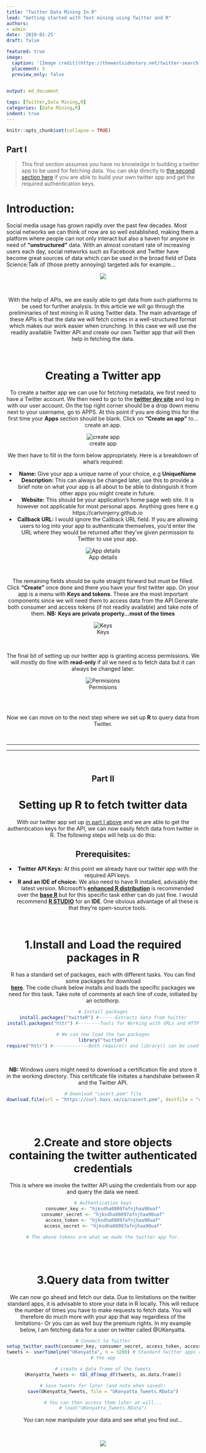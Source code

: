 ```yaml
---
title: "Twitter Data Mining In R"
lead: "Getting started with Text mining using Twitter and R"
authors:
- admin
date: '2019-01-25'
draft: false

featured: true
image:
  caption: '[Image credit](https://thewestsidestory.net/twitter-search-index-now-allows-users-search-every-tweet-ever-since-2006/)'
  placement: 3
  preview_only: false


output: md_document
  
tags: [Twitter,Data Mining,R]
categories: [Data Mining,R]
indent: true
---
```

 

```r
knitr::opts_chunk$set(collapse = TRUE)
```

## Part I {#PartI}
>This first section assumes you have no knowledge in building a twitter app to be used for fetching data. You can skip directly to [the second section here](#PartII) if you are able to build your own twitter app and get the required authentication keys.

# Introduction:
Social media usage has grown rapidly over the past few decades. Most social networks we can think of now are so well established, making them a platform where people can not only interact but also a haven for anyone in need of **"unstructured"** data. With an almost constant rate of increasing users each day, social networks such as Facebook and Twitter have become great sources of data which can be used in the broad field of Data Science:Talk of (those pretty annoying) targeted ads for example...

<center>
![](https://media.giphy.com/media/3o6Mbmg6AchRmB4ylO/giphy.gif)
<center>


<br>

With the help of APIs, we are easily able to get data from such platforms to be used for further analysis.
In this article we will go through the preliminaries of text mining in R using Twitter data.
The main advantage of these APIs is that the data we will fetch comes in a well-structured format which makes our work easier when crunching.
In this case we will use the readily available Twitter API and create our own Twitter app that will then help in fetching the data.

<br>

# Creating a Twitter app
To create a twitter app we can use for fetching metadata, we first need to have a Twitter account. We then need to go to the [__twitter dev site__](https://developer.twitter.com/) and log in with our user account.
On the top right corner should be a drop down menu next to your username, go to APPS. At this point if you are doing this for the first time your **Apps** section should be blank. Click on **"Create an app"** to... create an app.  

<center>

![create app](https://github.com/CarlvinJerry/sources/blob/master/static/MyImages/apps.PNG?raw=true)
</center>



We then have to fill in the form below appropriately. Here is a breakdown of what's required:

- **Name:**
Give your app a unique name of your choice, e.g __UniqueName__
- **Description:**
This can always be changed later, use this to provide a brief note on what your app is all about to be able to distinguish it from other apps you might create in future. 
- **Website:**
This should be your application's home page web site. It is however not applicable for most personal apps. Anything goes here e.g https://carlvinjerry.github.io
- **Callback URL:**
I would ignore the Callback URL field. If you are allowing users to log into your app to authenticate themselves, you'd enter the URL where they would be returned after they've given permission to Twitter to use your app.  


<center>
 ![App details](https://github.com/CarlvinJerry/sources/blob/master/static/MyImages/apps2.PNG?raw=true)
 
 </center>

 <br>

The remaining fields should be quite straight forward but must be filled. Click **"Create"** once done and there you have your first twitter app.
On your app is a menu with __Keys and tokens__. These are the most important components since we will need them to access data from the API.Generate both consumer and access tokens (if not readily available) and take note of them. __NB:__ __Keys are private property...most of the times__

<center>
![Keys](https://github.com/CarlvinJerry/sources/blob/master/static/MyImages/keys.PNG?raw=true)
 </center>
 
 <br>

The final bit of setting up our twitter app is granting access permissions. We will mostly do fine with __read-only__ if all we need is to fetch data but it can always be changed later.

<center>
![Permisions](https://github.com/CarlvinJerry/sources/blob/master/static/MyImages/permisions.PNG?raw=true)
 </center>
 
<br><br> 

Now we can move on to the next step where we set up __R__ to query data from Twitter.

<br>

*** 
*** 

<br>

## Part II {#PartII}
# Setting up R to fetch twitter data
With our twitter app set up [in part I above](#PartI) and we are able to get the authentication keys for the API, we can now easily fetch data from twitter in R. The following steps will help us do this:

<style>
div.blue { background-color:#e6f0ff; border-radius: 5px; padding: 20px;}
</style>
<div class = "blue">

# Prerequisites:
- **Twitter API Keys:** At this point we already have our twitter app with the required API keys.
- **R and an IDE of choice:** We also need to have R installed, advisably the latest version. Microsoft's [__enhanced R distribution__](https://mran.microsoft.com/open) is recommended over the
[**base R**](https://cran.r-project.org/bin/windows/base/) but for this specific task either can do just fine. I would recommend [**R STUDIO**](https://www.rstudio.com/products/rstudio/download/) for an **IDE**. One obvious advantage of all these is that they're open-source tools.
</div>

<br>

# 1.Install and Load the required packages in R
R has a standard set of packages, each with different tasks. You can find some packages for download  
[**here**](https://cran.cnr.berkeley.edu/). The code chunk below installs and loads the specific packages we need for this task. Take note of comments at each line of code, initiated by an octothorp.

```r
# Install packages
install.packages("twitteR") #------Extracts data from twitter
install.packages("httr") #--------Tools for Working with URLs and HTTP
```
```r
# We can now load the two packages
library("twitteR")
require("httr") #-------------Both require() and library() can be used to call an installed package
```

<br>

**NB:** Windows users might need to download a certification file and store it in the working directory. This certificate file initiates a handshake between R and the Twitter API.
```r
# Download "cacert.pem" file
download.file(url = "https://curl.haxx.se/ca/cacert.pem", destfile = "cacert.pem")
```

<br><br>

# 2.Create and store objects containing the twitter authenticated credentials 
This is where we invoke the twitter API using the credentials from our app and query the data we need.
```r
# Authentication keys
consumer_key <- "hjksdha08097afnjhaa90uaf"
consumer_secret <- "hjksdha08097afnjhaa90uaf"
access_token <- "hjksdha08097afnjhaa90uaf"
access_secret <- "hjksdha08097afnjhaa90uaf"

# The above tokens are what we made the twitter app for.
```

<br><br>

# 3.Query data from twitter
We can now go ahead and fetch our data. Due to limitations on the twitter standard apps, it is advisable to store your data in R locally. This will reduce the number of times you have to make requests to fetch data. You will therefore do much more with your app that way regardless of the limitations- Or you can as well buy the premium rights. In my example below, I am fetching data for a user on twitter called @UKenyatta.

```r
# Connect to Twitter
setup_twitter_oauth(consumer_key, consumer_secret, access_token, access_secret)
tweets <- userTimeline("UKenyatta", n = 3200) # Standard twitter apps are limited to 3200 tweets per                                                  #download session. This could come out less depending on
# the app

# create a data frame of the tweets
UKenyatta_Tweets <- tbl_df(map_df(tweets, as.data.frame))

# Save tweets for later (and note when saved):
save(UKenyatta_Tweets, file = "UKenyatta_Tweets.RData")

# You can then access them later at will...
# load("UKenyatta_Tweets.RData")
```

You can now manipulate your data and see what you find out...


<br>



<center>

![](https://fontmeme.com/permalink/190129/8b378e9ce35b7a28dd150c4f1d656807.png)
</center>

<br>



